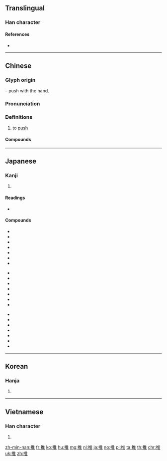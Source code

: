 {{also|稚}}
==Translingual==

===Han character===
{{Han char|rn=64|rad=手|as=08|sn=11|four=50014|canj=QOG|ids=⿰扌隹}}

====References====
* {{Han ref|kx=0439.080|dkj=12284|dj=0790.010|hdz=31898.070|uh=63A8|ud=25512|bh=B1C0|bd=45504}}

----

==Chinese==
{{zh-forms}}

===Glyph origin===
{{Han etym}}
{{Han compound|手|alt1=扌|t1=hand|隹|ls=psc|c1=s|c2=p}} – push with the hand.

===Pronunciation===
{{zh-pron
|m=tuī
|c=teoi1
|h=pfs=thôi
|md=
|mn=chhui/the/thui
|w=1the
|ma=y
|mc=y
|oc=y
|cat=v
}}

===Definitions===
{{zh-hanzi}}

# to [[push]]

{{zh-cat|Beginning}}

====Compounds====
{{der5
|{{zh-l|推本溯源}}
|{{zh-l|推病}}
|{{zh-l|推波助瀾}}
|{{zh-l|推測}}
|{{zh-l|推陳出新}}
|{{zh-l|推誠相見}}
|{{zh-l|推遲}}
|{{zh-l|推斥力}}
|{{zh-l|推崇}}
|{{zh-l|推出}}
|{{zh-l|推辭}}
|{{zh-l|推戴}}
|{{zh-l|推導}}
|{{zh-l|推倒}}
|{{zh-l|推定}}
|{{zh-l|推動}}
|{{zh-l|推斷}}
|{{zh-l|推度}}
|{{zh-l|推故}}
|{{zh-l|推廣}}
|{{zh-l|推及}}
|{{zh-l|推己及人}}
|{{zh-l|推見}}
|{{zh-l|推薦}}
|{{zh-l|推獎}}
|{{zh-l|推襟送抱}}
|{{zh-l|推進}}
|{{zh-l|推進器}}
|{{zh-l|推究}}
|{{zh-l|推舉}}
|{{zh-l|推拒}}
|{{zh-l|推理}}
|{{zh-l|推力}}
|{{zh-l|推論}}
|{{zh-l|推拿}}
|{{zh-l|推敲}}
|{{zh-l|推求}}
|{{zh-l|推卻}}
|{{zh-l|推讓}}
|{{zh-l|推三阻四}}
|{{zh-l|推搡}}
|{{zh-l|推說}}
|{{zh-l|推算}}
|{{zh-l|推搪}}
|{{zh-l|推濤作浪}}
|{{zh-l|推頭}}
|{{zh-l|推土機}}
|{{zh-l|推託}}
|{{zh-l|推脫}}
|{{zh-l|推委}}
|{{zh-l|推諉}}
|{{zh-l|推問}}
|{{zh-l|推想}}
|{{zh-l|推銷}}
|{{zh-l|推卸}}
|{{zh-l|推謝}}
|{{zh-l|推心置腹}}
|{{zh-l|推行}}
|{{zh-l|推許}}
|{{zh-l|推選}}
|{{zh-l|推延}}
|{{zh-l|推演}}
|{{zh-l|推移}}
|{{zh-l|推展}}
|{{zh-l|推知}}
|{{zh-l|推重}}
|{{zh-l|推子}}
}}

----

==Japanese==

===Kanji===
{{ja-kanji|grade=6|rs=手08}}

# {{defn|lang=ja|sort=手08}}

====Readings====
* {{ja-readings|on=[[すい]] (sui)|kun=[[おす]] (osu)}}

====Compounds====
{{der-top}}
{{top3}}
* {{ja-r|推移|すい.い}}
* {{ja-r|推挙|すいきょ}}
* {{ja-r|推計|すいけい}}
* {{ja-r|推敲|すいこう}}
* {{ja-r|推考|すいこう}}
* {{ja-r|推察|すいさつ}}
* {{ja-r|推参|すいさん}}
{{mid3}}
* {{ja-r|推称|すいしょう}}
* {{ja-r|推賞|すいしょう}}
* {{ja-r|推奨|すいしょう}}
* {{ja-r|推進|すいしん}}
* {{ja-r|推薦|すいせん}}
* {{ja-r|推測|すいそく}}
* {{ja-r|推戴|すいたい}}
{{mid3}}
* {{ja-r|推断|すいだん}}
* {{ja-r|推知|すいち}}
* {{ja-r|推定|すいてい}}
* {{ja-r|推理|すいり}}
* {{ja-r|推量|すいりょう}}
* {{ja-r|推力|すいりょく}}
* {{ja-r|推論|すいろん}}
{{bottom}}
{{der-bottom}}

----

==Korean==

===Hanja===
{{ko-hanja|hangeul=[[추]], [[퇴]]|eumhun=|mr=ch'u, t'oe|y=chwu, thoy}}

# {{defn|lang=ko|sort=手08}}

----

==Vietnamese==

===Han character===
{{vi-hantu|[[suy]], [[chui]], [[thoi]], [[thòi]], [[thôi]], [[tòi]]|rs=手08}}

# {{defn|lang=vi|sort=手08}}

[[zh-min-nan:推]]
[[fr:推]]
[[ko:推]]
[[hu:推]]
[[mg:推]]
[[nl:推]]
[[ja:推]]
[[no:推]]
[[pl:推]]
[[ta:推]]
[[th:推]]
[[chr:推]]
[[uk:推]]
[[zh:推]]